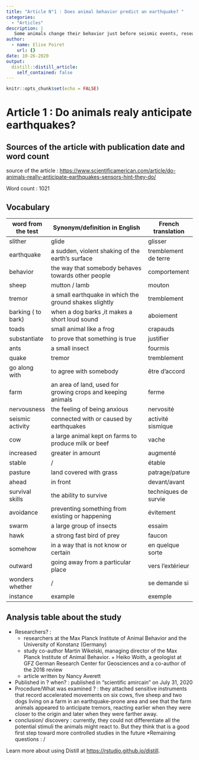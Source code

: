 ```yaml
---
title: "Article N°1 : Does animal behavior predict an earthquake? "
categories:
  - "Articles"
description: |
   Some animals change their behavior just before seismic events, researchers try to make a link between these unusual animal behavior and earthquake.
author:
  - name: Elise Poiret
    url: {}
date: 10-26-2020
output:
  distill::distill_article:
    self_contained: false
---
```


```r
knitr::opts_chunk$set(echo = FALSE)
```

# Article 1 : Do animals realy anticipate earthquakes?

## Sources of the article with publication date and word count

source of the article : <https://www.scientificamerican.com/article/do-animals-really-anticipate-earthquakes-sensors-hint-they-do/>

Word count : 1021

## Vocabulary

| word from the test | Synonym/definition in English                                | French translation    |
| ------------------ | ------------------------------------------------------------ | --------------------- |
| slither            | glide                                                        | glisser               |
| earthquake         | a sudden, violent shaking of the earth's surface             | tremblement de terre  |
| behavior           | the way that somebody behaves towards other people           | comportement          |
| sheep              | mutton / lamb                                                | mouton                |
| tremor             | a small earthquake in which the ground shakes slightly       | tremblement           |
| barking ( to bark) | when a dog barks ,it makes a short loud sound                | aboiement             |
| toads              | small animal like a frog                                     | crapauds              |
| substantiate       |  to prove that something is true                             | justifier             |
|  ants              | a small insect                                               | fourmis               |
| quake              | tremor                                                       | tremblement           |
| go along with      | to agree with somebody                                       | être d'accord         |
| farm               | an area of land, used for growing crops and  keeping animals |  ferme                |
| nervousness        | the feeling of being anxious                                 | nervosité             |
| seismic activity   | connected with or caused by earthquakes                      | activité sismique     |
| cow                | a large animal kept on farms to produce milk or beef         | vache                 |
| increased          | greater in amount                                            | augmenté              |
| stable             | /                                                            | étable                |
| pasture            | land covered with grass                                      | patrage/pature        |
| ahead              | in front                                                     | devant/avant          |
| survival skills    | the ability to survive                                       | techniques de survie  |
| avoidance          | preventing something from existing or happening              | évitement             |
| swarm              | a large group of insects                                     | essaim                |
| hawk               | a strong fast bird of prey                                   | faucon                |
| somehow            | in a way that is not know or certain                         | en quelque sorte      |
| outward            | going away from a particular place                           | vers l'extérieur      |
| wonders whether    | /                                                            | se demande si         |
| instance           | example                                                      | exemple               |


## Analysis table about the study

* Researchers? : 
  + researchers at the Max Planck Institute of Animal Behavior and the University of Konstanz (Germany)  
  + study co-author Martin Wikelski, managing director of the Max Planck Institute of Animal Behavior.   + Heiko Woith, a geologist at GFZ German Research Center for Geosciences and a co-author of the 2018 review 
  + article written by Nancy Averett
* Published in ? when? : published in "scientific amircain" on July 31, 2020
* Procedure/What was examined ? : they attached sensitive instruments that record accelerated movements on six cows, five sheep and two dogs living on a farm in an earthquake-prone area and see that the farm animals appeared to anticipate tremors, reacting earlier when they were closer to the origin and later when they were farther away.
* conclusion/ discovery : currently, they could not differentiate all the potential stimuli the animals might react to. But they think that is a good first step toward more controlled studies in the future
*Remaining questions : /

Learn more about using Distill at <https://rstudio.github.io/distill>.

